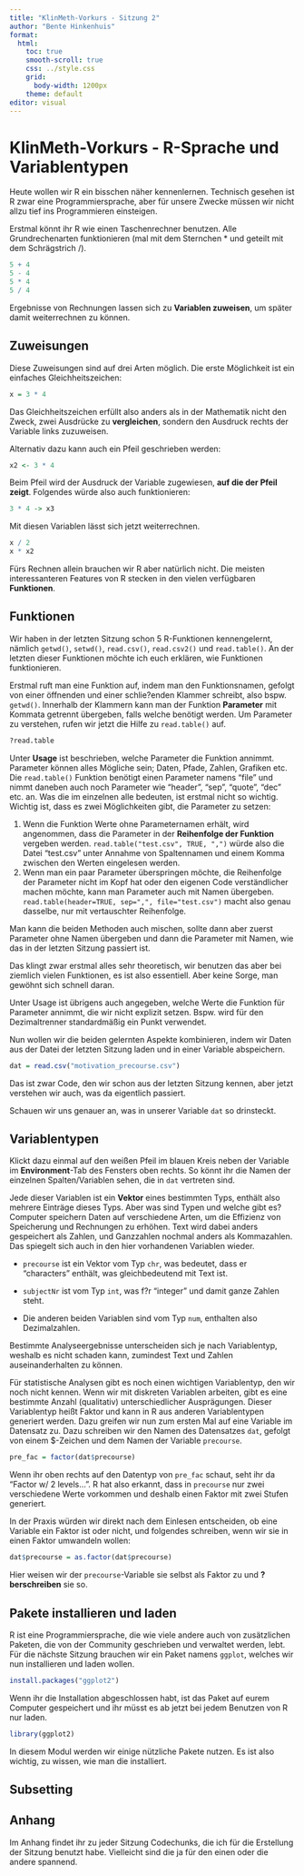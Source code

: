 ```yaml
---
title: "KlinMeth-Vorkurs - Sitzung 2"
author: "Bente Hinkenhuis"
format:
  html:
    toc: true
    smooth-scroll: true
    css: ../style.css
    grid: 
      body-width: 1200px
    theme: default
editor: visual
---
```


# KlinMeth-Vorkurs - R-Sprache und Variablentypen

Heute wollen wir R ein bisschen näher kennenlernen. Technisch gesehen ist R zwar eine Programmiersprache, aber für unsere Zwecke müssen wir nicht allzu tief ins Programmieren einsteigen.

Erstmal könnt ihr R wie einen Taschenrechner benutzen. Alle Grundrechenarten funktionieren (mal mit dem Sternchen \* und geteilt mit dem Schrägstrich /).

```r
5 + 4
5 - 4
5 * 4
5 / 4
```

Ergebnisse von Rechnungen lassen sich zu **Variablen zuweisen**, um später damit weiterrechnen zu können.

## Zuweisungen

Diese Zuweisungen sind auf drei Arten möglich. Die erste Möglichkeit ist ein einfaches Gleichheitszeichen:

```r
x = 3 * 4
```

Das Gleichheitszeichen erfüllt also anders als in der Mathematik nicht den Zweck, zwei Ausdrücke zu **vergleichen**, sondern den Ausdruck rechts der Variable links zuzuweisen.

Alternativ dazu kann auch ein Pfeil geschrieben werden:

```r
x2 <- 3 * 4
```

Beim Pfeil wird der Ausdruck der Variable zugewiesen, **auf die der Pfeil zeigt**. Folgendes würde also auch funktionieren:

```r
3 * 4 -> x3
```

Mit diesen Variablen lässt sich jetzt weiterrechnen.

```r
x / 2
x * x2
```

Fürs Rechnen allein brauchen wir R aber natürlich nicht. Die meisten interessanteren Features von R stecken in den vielen verfügbaren **Funktionen**.

## Funktionen

Wir haben in der letzten Sitzung schon 5 R-Funktionen kennengelernt, nämlich `getwd()`, `setwd()`, `read.csv()`, `read.csv2()` und `read.table()`. An der letzten dieser Funktionen möchte ich euch erklären, wie Funktionen funktionieren.

Erstmal ruft man eine Funktion auf, indem man den Funktionsnamen, gefolgt von einer öffnenden und einer schlie?enden Klammer schreibt, also bspw. `getwd()`. Innerhalb der Klammern kann man der Funktion **Parameter** mit Kommata getrennt übergeben, falls welche benötigt werden. Um Parameter zu verstehen, rufen wir jetzt die Hilfe zu `read.table()` auf.

```r
?read.table
```

Unter **Usage** ist beschrieben, welche Parameter die Funktion annimmt. Parameter können alles Mögliche sein; Daten, Pfade, Zahlen, Grafiken etc. Die `read.table()` Funktion benötigt einen Parameter namens "file" und nimmt daneben auch noch Parameter wie "header", "sep", "quote", "dec" etc. an. Was die im einzelnen alle bedeuten, ist erstmal nicht so wichtig. Wichtig ist, dass es zwei Möglichkeiten gibt, die Parameter zu setzen:

1.  Wenn die Funktion Werte ohne Parameternamen erhält, wird angenommen, dass die Parameter in der **Reihenfolge der Funktion** vergeben werden. `read.table("test.csv", TRUE, ",")` würde also die Datei "test.csv" unter Annahme von Spaltennamen und einem Komma zwischen den Werten eingelesen werden.
2.  Wenn man ein paar Parameter überspringen möchte, die Reihenfolge der Parameter nicht im Kopf hat oder den eigenen Code verständlicher machen möchte, kann man Parameter auch mit Namen übergeben. `read.table(header=TRUE, sep=",", file="test.csv")` macht also genau dasselbe, nur mit vertauschter Reihenfolge.

Man kann die beiden Methoden auch mischen, sollte dann aber zuerst Parameter ohne Namen übergeben und dann die Parameter mit Namen, wie das in der letzten Sitzung passiert ist.

Das klingt zwar erstmal alles sehr theoretisch, wir benutzen das aber bei ziemlich vielen Funktionen, es ist also essentiell. Aber keine Sorge, man gewöhnt sich schnell daran.

Unter Usage ist übrigens auch angegeben, welche Werte die Funktion für Parameter annimmt, die wir nicht explizit setzen. Bspw. wird für den Dezimaltrenner standardmäßig ein Punkt verwendet.

Nun wollen wir die beiden gelernten Aspekte kombinieren, indem wir Daten aus der Datei der letzten Sitzung laden und in einer Variable abspeichern.

```r
dat = read.csv("motivation_precourse.csv")
```

Das ist zwar Code, den wir schon aus der letzten Sitzung kennen, aber jetzt verstehen wir auch, was da eigentlich passiert.

Schauen wir uns genauer an, was in unserer Variable `dat` so drinsteckt.

## Variablentypen

Klickt dazu einmal auf den weißen Pfeil im blauen Kreis neben der Variable im **Environment**-Tab des Fensters oben rechts. So könnt ihr die Namen der einzelnen Spalten/Variablen sehen, die in `dat` vertreten sind.

Jede dieser Variablen ist ein **Vektor** eines bestimmten Typs, enthält also mehrere Einträge dieses Typs. Aber was sind Typen und welche gibt es? Computer speichern Daten auf verschiedene Arten, um die Effizienz von Speicherung und Rechnungen zu erhöhen. Text wird dabei anders gespeichert als Zahlen, und Ganzzahlen nochmal anders als Kommazahlen. Das spiegelt sich auch in den hier vorhandenen Variablen wieder.

-   `precourse` ist ein Vektor vom Typ `chr`, was bedeutet, dass er "characters" enthält, was gleichbedeutend mit Text ist.

-   `subjectNr` ist vom Typ `int`, was f?r "integer" und damit ganze Zahlen steht.

-   Die anderen beiden Variablen sind vom Typ `num`, enthalten also Dezimalzahlen.

Bestimmte Analyseergebnisse unterscheiden sich je nach Variablentyp, weshalb es nicht schaden kann, zumindest Text und Zahlen auseinanderhalten zu können.

Für statistische Analysen gibt es noch einen wichtigen Variablentyp, den wir noch nicht kennen. Wenn wir mit diskreten Variablen arbeiten, gibt es eine bestimmte Anzahl (qualitativ) unterschiedlicher Ausprägungen. Dieser Variablentyp heißt Faktor und kann in R aus anderen Variablentypen generiert werden. Dazu greifen wir nun zum ersten Mal auf eine Variable im Datensatz zu. Dazu schreiben wir den Namen des Datensatzes `dat`, gefolgt von einem \$-Zeichen und dem Namen der Variable `precourse`.

```r
pre_fac = factor(dat$precourse)
```

Wenn ihr oben rechts auf den Datentyp von `pre_fac` schaut, seht ihr da "Factor w/ 2 levels...". R hat also erkannt, dass in `precourse` nur zwei verschiedene Werte vorkommen und deshalb einen Faktor mit zwei Stufen generiert.

In der Praxis würden wir direkt nach dem Einlesen entscheiden, ob eine Variable ein Faktor ist oder nicht, und folgendes schreiben, wenn wir sie in einen Faktor umwandeln wollen:

```r
dat$precourse = as.factor(dat$precourse)
```

Hier weisen wir der `precourse`-Variable sie selbst als Faktor zu und **?berschreiben** sie so.

## Pakete installieren und laden

R ist eine Programmiersprache, die wie viele andere auch von zusätzlichen Paketen, die von der Community geschrieben und verwaltet werden, lebt. Für die nächste Sitzung brauchen wir ein Paket namens `ggplot`, welches wir nun installieren und laden wollen.

```r
install.packages("ggplot2")
```

Wenn ihr die Installation abgeschlossen habt, ist das Paket auf eurem Computer gespeichert und ihr müsst es ab jetzt bei jedem Benutzen von R nur laden.

```r
library(ggplot2)
```

In diesem Modul werden wir einige nützliche Pakete nutzen. Es ist also wichtig, zu wissen, wie man die installiert.

## Subsetting

## Anhang

Im Anhang findet ihr zu jeder Sitzung Codechunks, die ich für die Erstellung der Sitzung benutzt habe. Vielleicht sind die ja für den einen oder die andere spannend.
